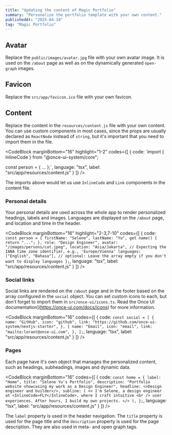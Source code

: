 ```yaml
---
title: "Updating the content of Magic Portfolio"
summary: "Personalize the portfolio template with your own content."
publishedAt: "2025-04-18"
tag: "Magic Portfolio"
---
```


## Avatar

Replace the `public/images/avatar.jpg` file with your own avatar image. It is used on the `/about` page as well as on the dynamically generated `open-graph` images.

## Favicon

Replace the `src/app/favicon.ico` file with your own favicon.

## Content

Replace the content in the `resources/content.js` file with your own content. You can use custom components in most cases, since the props are usually declared as `ReactNode` instead of `string`, but it's important that you need to import them in the file.

<CodeBlock
    marginBottom="16"
    highlight="1-2"
    codes={[
  {
    code:
`import { InlineCode } from "@once-ui-system/core";

const person = {
  ...
};`,
    language: "tsx",
    label: "src/app/resources/content.js"
  }
]} />

The imports above would let us use `InlineCode` and `Link` components in the content file.

### Personal details

Your personal details are used across the whole app to render personalized headings, labels and images. Languages are displayed on the `/about` page, and location and time in the header.

<CodeBlock
    marginBottom="16"
    highlight="2-3,7-10"
    codes={[
  {
    code:
`const person = {
    firstName: "Selene",
    lastName: "Yu",
    get name() {
      return "...";
    },
    role: "Design Engineer",
    avatar: "/images/persons/cat.jpeg",
    location: "Asia/Jakarta", // Expecting the IANA time zone identifier, e.g., 'Europe/Vienna'
    languages: ["English", "Bahasa"], // optional: Leave the array empty if you don't want to display languages
};`,
    language: "tsx",
    label: "src/app/resources/content.js"
  }
]} />

### Social links

Social links are rendered on the `/about` page and in the footer based on the array configured in the `social` object. You can set custom icons to each, but don't forget to import them in `src/once-ui/icons.ts`. Read the Once UI documentation](https://once-ui.com/docs/icons) for more information.

<CodeBlock
    marginBottom="16"
    codes={[
  {
    code:
`const social = [
    {
      name: "GitHub",
      icon: "github",
      link: "https://github.com/once-ui-system/nextjs-starter",
    },
    {
      name: "Email",
      icon: "email",
      link: "mailto:lorant@once-ui.com",
    },
];`,
    language: "tsx",
    label: "src/app/resources/content.js"
  }
]} />

### Pages

Each page have it's own object that manages the personalized content, such as headings, subheadings, images and dynamic data.

<CodeBlock
    marginBottom="16"
    codes={[
  {
    code:
`const home = {
    label: "Home",
    title: "Selene Yu's Portfolio",
    description: "Portfolio website showcasing my work as a Design Engineer",
    headline: <>Design engineer and builder</>,
    subline: (
      <>
        I'm Selene, a design engineer at <InlineCode>FLY</InlineCode>, where I craft intuitive
        <br /> user experiences. After hours, I build my own projects.
      </>
    ),
};`,
    language: "tsx",
    label: "src/app/resources/content.js"
  }
]} />

The `label` property is used in the header navigation. The `title` property is used for the page title and the `description` property is used for the page description. They are also used in meta- and open graph tags.